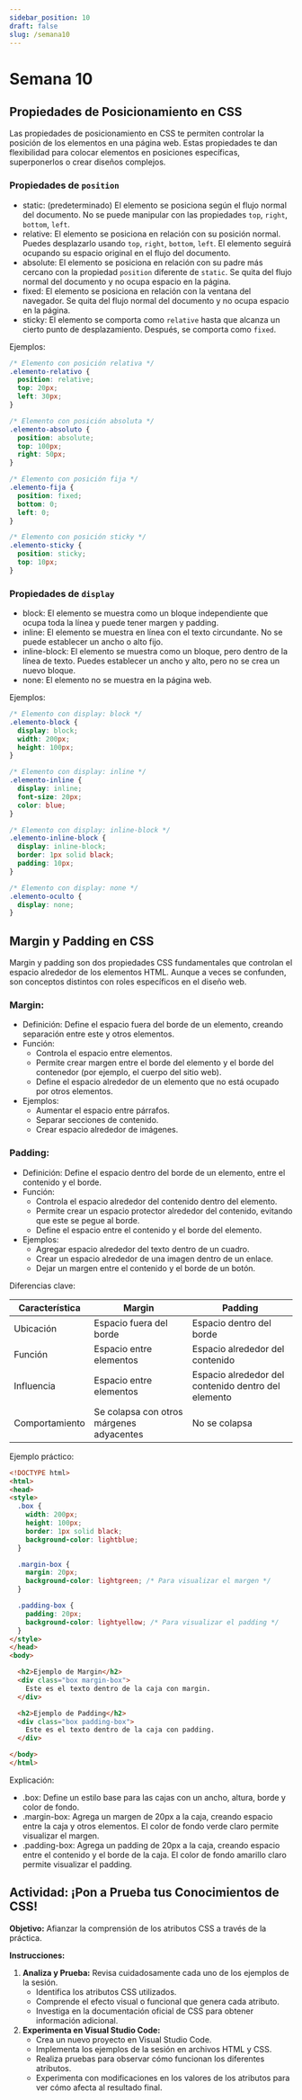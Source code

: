 ```yaml
---
sidebar_position: 10
draft: false
slug: /semana10
---
```


# Semana 10

## Propiedades de Posicionamiento en CSS

Las propiedades de posicionamiento en CSS te permiten controlar la posición de los elementos en una página web. Estas propiedades te dan flexibilidad para colocar elementos en posiciones específicas, superponerlos o crear diseños complejos.

### Propiedades de `position`

* static: (predeterminado) El elemento se posiciona según el flujo normal del documento. No se puede manipular con las propiedades `top`, `right`, `bottom`, `left`.
* relative: El elemento se posiciona en relación con su posición normal. Puedes desplazarlo usando `top`, `right`, `bottom`, `left`. El elemento seguirá ocupando su espacio original en el flujo del documento.
* absolute: El elemento se posiciona en relación con su padre más cercano con la propiedad `position` diferente de `static`. Se quita del flujo normal del documento y no ocupa espacio en la página.
* fixed: El elemento se posiciona en relación con la ventana del navegador. Se quita del flujo normal del documento y no ocupa espacio en la página.
* sticky: El elemento se comporta como `relative` hasta que alcanza un cierto punto de desplazamiento. Después, se comporta como `fixed`.

Ejemplos:

```css
/* Elemento con posición relativa */
.elemento-relativo {
  position: relative;
  top: 20px;
  left: 30px;
}

/* Elemento con posición absoluta */
.elemento-absoluto {
  position: absolute;
  top: 100px;
  right: 50px;
}

/* Elemento con posición fija */
.elemento-fija {
  position: fixed;
  bottom: 0;
  left: 0;
}

/* Elemento con posición sticky */
.elemento-sticky {
  position: sticky;
  top: 10px;
}
```

<CodePenEmbed 
  slugHash="OJKbWyP"
  user="jhon-valencia-the-encoder"
  title="Propiedades de position"
  height={300}
/>

### Propiedades de `display`

* block: El elemento se muestra como un bloque independiente que ocupa toda la línea y puede tener margen y padding.
* inline: El elemento se muestra en línea con el texto circundante. No se puede establecer un ancho o alto fijo.
* inline-block: El elemento se muestra como un bloque, pero dentro de la línea de texto. Puedes establecer un ancho y alto, pero no se crea un nuevo bloque.
* none: El elemento no se muestra en la página web.

Ejemplos:

```css
/* Elemento con display: block */
.elemento-block {
  display: block;
  width: 200px;
  height: 100px;
}

/* Elemento con display: inline */
.elemento-inline {
  display: inline;
  font-size: 20px;
  color: blue;
}

/* Elemento con display: inline-block */
.elemento-inline-block {
  display: inline-block;
  border: 1px solid black;
  padding: 10px;
}

/* Elemento con display: none */
.elemento-oculto {
  display: none;
}
```

<CodePenEmbed 
  slugHash="PoMbWmq"
  user="jhon-valencia-the-encoder"
  title="Propiedades de display"
  height={300}
/>

## Margin y Padding en CSS

Margin y padding son dos propiedades CSS fundamentales que controlan el espacio alrededor de los elementos HTML. Aunque a veces se confunden, son conceptos distintos con roles específicos en el diseño web.

### Margin:

* Definición: Define el espacio fuera del borde de un elemento, creando separación entre este y otros elementos.
* Función: 
    * Controla el espacio entre elementos.
    * Permite crear margen entre el borde del elemento y el borde del contenedor (por ejemplo, el cuerpo del sitio web).
    * Define el espacio alrededor de un elemento que no está ocupado por otros elementos.
* Ejemplos:
    * Aumentar el espacio entre párrafos.
    * Separar secciones de contenido.
    * Crear espacio alrededor de imágenes.

### Padding:

* Definición: Define el espacio dentro del borde de un elemento, entre el contenido y el borde.
* Función:
    * Controla el espacio alrededor del contenido dentro del elemento.
    * Permite crear un espacio protector alrededor del contenido, evitando que este se pegue al borde.
    * Define el espacio entre el contenido y el borde del elemento.
* Ejemplos:
    * Agregar espacio alrededor del texto dentro de un cuadro.
    * Crear un espacio alrededor de una imagen dentro de un enlace.
    * Dejar un margen entre el contenido y el borde de un botón.

Diferencias clave:

| Característica | Margin | Padding |
|---|---|---|
| Ubicación | Espacio fuera del borde | Espacio dentro del borde |
| Función | Espacio entre elementos | Espacio alrededor del contenido |
| Influencia | Espacio entre elementos | Espacio alrededor del contenido dentro del elemento |
| Comportamiento | Se colapsa con otros márgenes adyacentes | No se colapsa |


Ejemplo práctico:

<CodePenEmbed 
  slugHash="VwomPWO"
  user="jhon-valencia-the-encoder"
  title="Margin y Padding"
  height={300}
/>

```html
<!DOCTYPE html>
<html>
<head>
<style>
  .box {
    width: 200px;
    height: 100px;
    border: 1px solid black;
    background-color: lightblue;
  }

  .margin-box {
    margin: 20px; 
    background-color: lightgreen; /* Para visualizar el margen */
  }

  .padding-box {
    padding: 20px;
    background-color: lightyellow; /* Para visualizar el padding */
  }
</style>
</head>
<body>

  <h2>Ejemplo de Margin</h2>
  <div class="box margin-box">
    Este es el texto dentro de la caja con margin.
  </div>

  <h2>Ejemplo de Padding</h2>
  <div class="box padding-box">
    Este es el texto dentro de la caja con padding.
  </div>

</body>
</html>
```

Explicación:

* .box: Define un estilo base para las cajas con un ancho, altura, borde y color de fondo.
* .margin-box: Agrega un margen de 20px a la caja, creando espacio entre la caja y otros elementos. El color de fondo verde claro permite visualizar el margen.
* .padding-box: Agrega un padding de 20px a la caja, creando espacio entre el contenido y el borde de la caja. El color de fondo amarillo claro permite visualizar el padding.


## Actividad: ¡Pon a Prueba tus Conocimientos de CSS!

**Objetivo:** Afianzar la comprensión de los atributos CSS a través de la práctica.

**Instrucciones:**

1. **Analiza y Prueba:** Revisa cuidadosamente cada uno de los ejemplos de la sesión. 
   - Identifica los atributos CSS utilizados.
   - Comprende el efecto visual o funcional que genera cada atributo.
   - Investiga en la documentación oficial de CSS para obtener información adicional.
2. **Experimenta en Visual Studio Code:** 
   - Crea un nuevo proyecto en Visual Studio Code.
   - Implementa los ejemplos de la sesión en archivos HTML y CSS.
   - Realiza pruebas para observar cómo funcionan los diferentes atributos.
   - Experimenta con modificaciones en los valores de los atributos para ver cómo afecta al resultado final.
